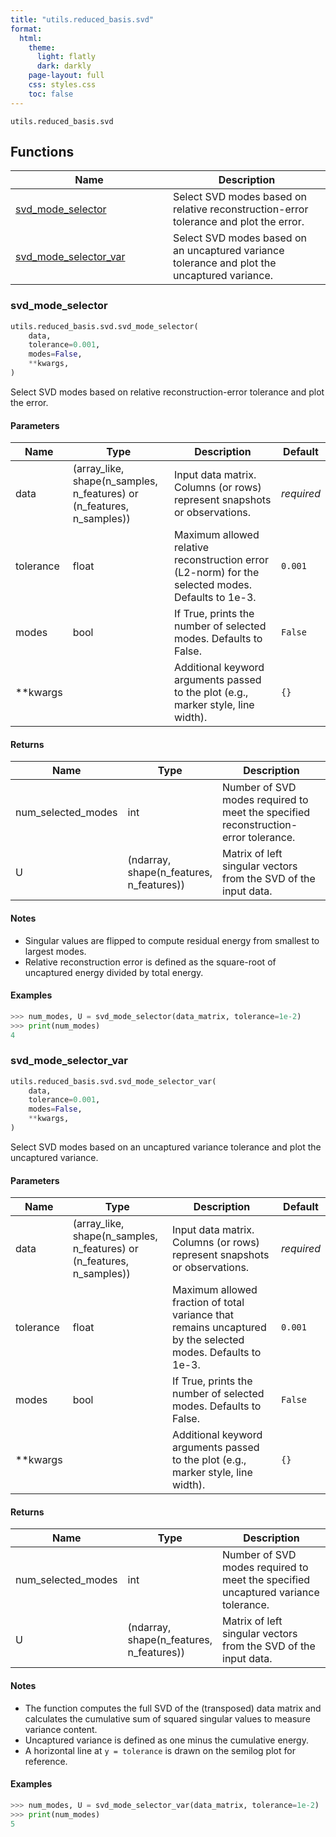```yaml
---
title: "utils.reduced_basis.svd"
format:
  html:
    theme:
      light: flatly
      dark: darkly
    page-layout: full
    css: styles.css
    toc: false
---
```


`utils.reduced_basis.svd`



## Functions

| Name | Description |
| --- | --- |
| [svd_mode_selector](#skrom.utils.reduced_basis.svd.svd_mode_selector) | Select SVD modes based on relative reconstruction-error tolerance and plot the error. |
| [svd_mode_selector_var](#skrom.utils.reduced_basis.svd.svd_mode_selector_var) | Select SVD modes based on an uncaptured variance tolerance and plot the uncaptured variance. |

### svd_mode_selector { #skrom.utils.reduced_basis.svd.svd_mode_selector }

```python
utils.reduced_basis.svd.svd_mode_selector(
    data,
    tolerance=0.001,
    modes=False,
    **kwargs,
)
```

Select SVD modes based on relative reconstruction-error tolerance and plot the error.

#### Parameters {.doc-section .doc-section-parameters}

| Name      | Type                                                                  | Description                                                                                       | Default    |
|-----------|-----------------------------------------------------------------------|---------------------------------------------------------------------------------------------------|------------|
| data      | (array_like, shape(n_samples, n_features) or (n_features, n_samples)) | Input data matrix. Columns (or rows) represent snapshots or observations.                         | _required_ |
| tolerance | float                                                                 | Maximum allowed relative reconstruction error (L2-norm) for the selected modes. Defaults to 1e-3. | `0.001`    |
| modes     | bool                                                                  | If True, prints the number of selected modes. Defaults to False.                                  | `False`    |
| **kwargs  |                                                                       | Additional keyword arguments passed to the plot (e.g., marker style, line width).                 | `{}`       |

#### Returns {.doc-section .doc-section-returns}

| Name               | Type                                     | Description                                                                        |
|--------------------|------------------------------------------|------------------------------------------------------------------------------------|
| num_selected_modes | int                                      | Number of SVD modes required to meet the specified reconstruction-error tolerance. |
| U                  | (ndarray, shape(n_features, n_features)) | Matrix of left singular vectors from the SVD of the input data.                    |

#### Notes {.doc-section .doc-section-notes}

- Singular values are flipped to compute residual energy from smallest to largest modes.
- Relative reconstruction error is defined as the square-root of uncaptured energy divided by
  total energy.

#### Examples {.doc-section .doc-section-examples}

```python
>>> num_modes, U = svd_mode_selector(data_matrix, tolerance=1e-2)
>>> print(num_modes)
4
```

### svd_mode_selector_var { #skrom.utils.reduced_basis.svd.svd_mode_selector_var }

```python
utils.reduced_basis.svd.svd_mode_selector_var(
    data,
    tolerance=0.001,
    modes=False,
    **kwargs,
)
```

Select SVD modes based on an uncaptured variance tolerance and plot the uncaptured variance.

#### Parameters {.doc-section .doc-section-parameters}

| Name      | Type                                                                  | Description                                                                                                 | Default    |
|-----------|-----------------------------------------------------------------------|-------------------------------------------------------------------------------------------------------------|------------|
| data      | (array_like, shape(n_samples, n_features) or (n_features, n_samples)) | Input data matrix. Columns (or rows) represent snapshots or observations.                                   | _required_ |
| tolerance | float                                                                 | Maximum allowed fraction of total variance that remains uncaptured by the selected modes. Defaults to 1e-3. | `0.001`    |
| modes     | bool                                                                  | If True, prints the number of selected modes. Defaults to False.                                            | `False`    |
| **kwargs  |                                                                       | Additional keyword arguments passed to the plot (e.g., marker style, line width).                           | `{}`       |

#### Returns {.doc-section .doc-section-returns}

| Name               | Type                                     | Description                                                                       |
|--------------------|------------------------------------------|-----------------------------------------------------------------------------------|
| num_selected_modes | int                                      | Number of SVD modes required to meet the specified uncaptured variance tolerance. |
| U                  | (ndarray, shape(n_features, n_features)) | Matrix of left singular vectors from the SVD of the input data.                   |

#### Notes {.doc-section .doc-section-notes}

- The function computes the full SVD of the (transposed) data matrix and calculates the
  cumulative sum of squared singular values to measure variance content.
- Uncaptured variance is defined as one minus the cumulative energy.
- A horizontal line at `y = tolerance` is drawn on the semilog plot for reference.

#### Examples {.doc-section .doc-section-examples}

```python
>>> num_modes, U = svd_mode_selector_var(data_matrix, tolerance=1e-2)
>>> print(num_modes)
5
```